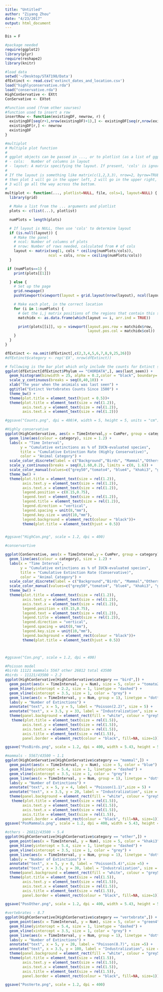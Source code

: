 ```yaml
---
title: "Untitled"
author: "Ziyang Zhou"
date: "4/23/2017"
output: html_document
---
```


```r
Dis = F
```


```r
#package needed
require(ggplot2)
library(plyr)
require(reshape2)
library(knitr)
```


```r
#load data
setwd('~/Desktop/STAT198/Data')
dfExtinct <- read.csv('extinct_dates_and_location.csv')
load("highlyconservative.rda")
load("conservative.rda")
HighConServative <- EXtt
ConServative <- EXtot
```

```r
#Function used (from other sourses)
#function used to insert a row 
insertRow <- function(existingDF, newrow, r) {
  existingDF[seq(r+1,nrow(existingDF)+1),] <- existingDF[seq(r,nrow(existingDF)),]
  existingDF[r,] <- newrow
  existingDF
}

#multiplot
# Multiple plot function
#
# ggplot objects can be passed in ..., or to plotlist (as a list of ggplot objects)
# - cols:   Number of columns in layout
# - layout: A matrix specifying the layout. If present, 'cols' is ignored.
#
# If the layout is something like matrix(c(1,2,3,3), nrow=2, byrow=TRUE),
# then plot 1 will go in the upper left, 2 will go in the upper right, and
# 3 will go all the way across the bottom.
#
multiplot <- function(..., plotlist=NULL, file, cols=1, layout=NULL) {
  library(grid)

  # Make a list from the ... arguments and plotlist
  plots <- c(list(...), plotlist)

  numPlots = length(plots)

  # If layout is NULL, then use 'cols' to determine layout
  if (is.null(layout)) {
    # Make the panel
    # ncol: Number of columns of plots
    # nrow: Number of rows needed, calculated from # of cols
    layout <- matrix(seq(1, cols * ceiling(numPlots/cols)),
                    ncol = cols, nrow = ceiling(numPlots/cols))
  }

 if (numPlots==1) {
    print(plots[[1]])

  } else {
    # Set up the page
    grid.newpage()
    pushViewport(viewport(layout = grid.layout(nrow(layout), ncol(layout))))

    # Make each plot, in the correct location
    for (i in 1:numPlots) {
      # Get the i,j matrix positions of the regions that contain this subplot
      matchidx <- as.data.frame(which(layout == i, arr.ind = TRUE))

      print(plots[[i]], vp = viewport(layout.pos.row = matchidx$row,
                                      layout.pos.col = matchidx$col))
    }
  }
}
```


```r
dfExtinct <- na.omit(dfExtinct[,c(2,3,4,5,6,7,8,9,25,26)])
#dfExtinct$category <- rep('EX', nrow(dfExtinct))

# following is the bar plot which only include the counts for Extinct species
ggplot(dfExtinct[dfExtinct$Phylum == "CHORDATA",], aes(last_seen)) +
  geom_histogram(binwidth = 25, alpha = 0.2,color = "black", boundary= 0 ) +
  scale_y_continuous(breaks = seq(0,40,10)) + 
  xlab("The year when the animials was last seen") +
  ggtitle("Extinct Vertebrates Counts Since 1500") + 
  theme_bw() + 
  theme(plot.title = element_text(hjust = 0.5))+
  theme(plot.title = element_text(size = rel(1.2)),
        axis.text.y = element_text(size = rel(1.2)),
        axis.text.x = element_text(size = rel(1.2)))

#ggsave("Counts.png", dpi = 400)#, width = 5, height = 5, units = "cm")

```


```r
#Highly conservative
ggplot(HighConServative, aes(x = TimeInterval,y = CumPer, group = category)) +
  geom_line(aes(colour = category), size = 1.2) + 
  labs(x = "Time Interval", 
       y = "Cumulative extinctions as % of IUCN-evaluated species", 
       title = "Cumulative Extinction Rate (Highly Conservative)",
       color = "Animal Category") +
  scale_color_discrete(label = c("Background","Birds", "Mammal","Others","Vertebrates")) + 
  scale_y_continuous(breaks = seq(0,1.60,0.2), limits = c(0, 1.6)) + 
  scale_color_manual(values=c("grey50","tomato4", "blue4", "khaki3", "green4")) + 
  theme_bw() + 
  theme(plot.title = element_text(size = rel(1.2)),
        axis.text.y = element_text(size = rel(1.2)),
        axis.text.x = element_text(size = rel(1.2)),
        legend.position = c(0.15,0.75),
        legend.text = element_text(size = rel(1.2)),
        legend.title = element_text(size = rel(1.2)),
        legend.direction = "vertical", 
        legend.spacing = unit(8,"mm"),
        legend.key.size = unit(10,"mm"),
        legend.background = element_rect(colour = "black"))+
        theme(plot.title = element_text(hjust = 0.5))


#ggsave("HighCon.png", scale = 1.2, dpi = 400)

#conservartive

ggplot(ConServative, aes(x = TimeInterval,y = CumPer, group = category)) +
  geom_line(aes(colour = category), size = 1.2) + 
  labs(x = "Time Interval", 
       y = "Cumulative extinctions as % of IUCN-evaluated species", 
       title = "Cumulative Extinction Rate (Conservative)",
       color = "Animal Category") +
  scale_color_discrete(label = c("Background","Birds", "Mammal","Others","Vertebrates")) + scale_y_continuous(breaks = seq(0,1.60,0.2), limits = c(0, 1.6)) + 
  scale_color_manual(values=c("grey50","tomato4", "blue4", "khaki3", "green4")) + 
  theme_bw() + 
  theme(plot.title = element_text(size = rel(1.2)),
        axis.text.y = element_text(size = rel(1.2)),
        axis.text.x = element_text(size = rel(1.2)),
        legend.position = c(0.15,0.75),
        legend.text = element_text(size = rel(1.2)),
        legend.title = element_text(size = rel(1.2)),
        legend.direction = "vertical", 
        legend.spacing = unit(8,"mm"),
        legend.key.size = unit(10,"mm"),
        legend.background = element_rect(colour = "black"))+
        theme(plot.title = element_text(hjust = 0.5))



#ggsave("Con.png", scale = 1.2, dpi = 400)

```

```r
#Poisson model
#birds 11121 mammals 5567 other 26812 total 43500 
#birds - 11121/43500 ~ 2.2
ggplot(HighConServative[HighConServative$category == "bird",]) + 
  geom_point(aes(x = TimeInterval, y = Num), size = 5, color = "tomato2") +
  geom_hline(yintercept = 2.2, size = 1, linetype = "dashed") + 
  geom_vline(xintercept = 3.5, size = 1, color = "grey") + 
  geom_line(aes(x = TimeInterval, y = Num, group = 1), linetype = "dotted", color = "grey50", size = 1)+
  labs(y = "Number of Extinctions") +
  annotate("text", x = 5, y = 5, label = "Poisson(2.2)", size = 5) +
  annotate("text", x = 3.5, y = 33, label = "Industralization", size = 5) +
  theme(panel.background = element_rect(fill = "white", colour = "grey50")) +
   theme(plot.title = element_text(size = rel(1.5)),
        axis.text.y = element_text(size = rel(1.5)),
        axis.text.x = element_text(size = rel(1.5)),
        axis.title = element_text(size = rel(1.5)),
        panel.border = element_rect(colour = "black", fill=NA, size=1))

ggsave("PosBirds.png", scale = 1.2, dpi = 400, width = 5.43, height = 5.43, units = "in")

#mammals - 5567/43500 ~ 1.1
ggplot(HighConServative[HighConServative$category == "mammal",]) + 
  geom_point(aes(x = TimeInterval, y = Num), size = 5, color = "blue") +
  geom_hline(yintercept = 5.4, size = 1, linetype = "dashed") + 
  geom_vline(xintercept = 3.5, size = 1, color = "grey") + 
  geom_line(aes(x = TimeInterval, y = Num, group = 1), linetype = "dotted", color = "grey50", size = 1)+
  labs(y = "Number of Extinctions") +
  annotate("text", x = 5, y = 4, label = "Poisson(1.1)",size = 5) +
  annotate("text", x = 3.5, y = 20, label = "Industralization", size = 5) +
  theme(panel.background = element_rect(fill = "white", colour = "grey50")) +
   theme(plot.title = element_text(size = rel(1.5)),
        axis.text.y = element_text(size = rel(1.5)),
        axis.text.x = element_text(size = rel(1.5)),
        axis.title = element_text(size = rel(1.5)),
        panel.border = element_rect(colour = "black", fill=NA, size=1))
ggsave("PosMammals.png", scale = 1.2, dpi = 400, width = 5.43, height = 5.43, units = "in")

#others - 26812/43500 ~ 5.4
ggplot(HighConServative[HighConServative$category == "other",]) + 
  geom_point(aes(x = TimeInterval, y = Num), size = 5, color = "khaki3") +
  geom_hline(yintercept = 5.4, size = 1, linetype = "dashed") + 
  geom_vline(xintercept = 3.5, size = 1, color = "grey") + 
  geom_line(aes(x = TimeInterval, y = Num, group = 1), linetype = "dotted", color = "grey50", size = 1)+
  labs(y = "Number of Extinctions") +
  annotate("text", x = 5, y = 8, label = "Poisson(5.4)",size =5) +
  annotate("text", x = 3.5, y = 30, label = "Industralization", size = 5) +
  theme(panel.background = element_rect(fill = "white", colour = "grey50"))+
  theme(plot.title = element_text(size = rel(1.5)),
        axis.text.y = element_text(size = rel(1.5)),
        axis.text.x = element_text(size = rel(1.5)),
        axis.title = element_text(size = rel(1.5)),
        panel.border = element_rect(colour = "black", fill=NA, size=1))

ggsave("PosOther.png", scale = 1.2, dpi = 400, width = 5.43, height = 5.43, units = "in")

#vertebrates - 8.7
ggplot(HighConServative[HighConServative$category == "vertebrate",]) + 
  geom_point(aes(x = TimeInterval, y = Num), size = 5, color = "green4") +
  geom_hline(yintercept = 5.4, size = 1, linetype = "dashed") + 
  geom_vline(xintercept = 3.5, size = 1, color = "grey") + 
  geom_line(aes(x = TimeInterval, y = Num, group = 1), linetype = "dotted", color = "grey50", size = 1)+
  labs(y = "Number of Extinctions") +
  annotate("text", x = 5, y = 20, label = "Poisson(8.7)", size =5) +
  annotate("text", x = 3.5, y = 100, label = "Industralization", size = 5) +
  theme(panel.background = element_rect(fill = "white", colour = "grey50")) +
  theme(plot.title = element_text(size = rel(1.5)),
        axis.text.y = element_text(size = rel(1.5)),
        axis.text.x = element_text(size = rel(1.5)),
        axis.title = element_text(size = rel(1.5)),
        panel.border = element_rect(colour = "black", fill=NA, size=1))

ggsave("PosVerte.png", scale = 1.2, dpi = 400)
```





